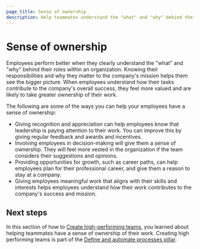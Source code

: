 ```yaml
---
page_title: Sense of ownership
description: Help teammates understand the "what" and "why" behind their roles within an organization.
---
```


# Sense of ownership

Employees perform better when they clearly understand the "what" and "why" behind their roles within an organization. Knowing their responsibilities and why they matter to the company's mission helps them see the bigger picture. When employees understand how their tasks contribute to the company's overall success, they feel more valued and are likely to take greater ownership of their work.

The following are some of the ways you can help your employees have a sense of ownership:

- Giving recognition and appreciation can help employees know that leadership is paying attention to their work. You can improve this by giving regular feedback and awards and incentives.
- Involving employees in decision-making will give them a sense of ownership. They will feel more vested in the organization if the team considers their suggestions and opinions.
- Providing opportunities for growth, such as career paths, can help employees plan for their professional career, and give them a reason to stay at a company.
- Giving employees meaningful work that aligns with their skills and interests helps employees understand how their work contributes to the company's success and mission.

## Next steps

In this section of how to [Create high-performing teams](/well-architected-framework/define-and-automate-processes/build-culture/create-high-performing-teams), you learned about helping teammates have a sense of ownership of their work. Creating high performing teams is part of the [Define and automate processes pillar](/well-architected-framework/define-and-automate-processes).
